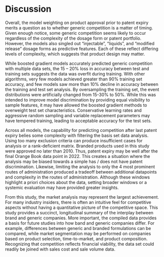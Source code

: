 # Discussion

Overall, the model weighting on product approval prior to patent expiry merits a question as to whether generic competition is a matter of timing.  Given enough notice, some generic competition seems likely to occur regardless of the complexity of the dosage form or patent portfolio.  However, the models also singled out “injectable”, “liquids”, and “modified release” dosage forms as predictive features.  Each of these reflect differing levels of complexity, which suggests that product design may matter.  

While boosted gradient models accurately predicted generic competition with multiple data sets, the 15 – 20% loss in accuracy between test and training sets suggests the data was overfit during training.  With other algorithms, very few models achieved greater than 90% training set accuracy, and few models saw more than 10% decline in accuracy between the training and test set analysis.  By oversampling the training set, the event distributions were artificially changed from 15-30% to 50%.  While this was intended to improve model discrimination by providing equal visibility to sample features, it may have allowed the boosted gradient methods to overweight test set characteristics.  Conservative learning rates and aggressive random sampling and variable replacement parameters may have tempered training, leading to acceptable accuracy for the test sets.  

Across all models, the capability for predicting competition after last patent expiry belies some complexity with filtering the basis set data analysis.  Using too many exclusion criteria can produce insufficient cases for analysis or a rank-deficient matrix.  Branded products used in this study were approved no later than 2010.  Thus, patent expiry may be well after the final Orange Book data point in 2022.  This creates a situation where the analysis may be biased towards a simple has / does not have patent discrimination.  Likewise, limiting the analysis to only the 4 most prominent routes of administration produced a tradeoff between additional datapoints and complexity in the routes of administration.  Although these windows highlight a priori choices about the data, setting broader windows or a systemic evaluation may have provided greater insights.  

From this study, the market analysis may represent the largest achievement.  For many industry insiders, there is often an intuitive feel for competitive aspects without having a quantitative picture of the competitive space.  This study provides a succinct, longitudinal summary of the interplay between brand and generic companies.  More important, the compiled data provides a basis for future studies into how band and generic companies differ.  For example, differences between generic and branded formulations can be compared, while market segmentation may be performed on companies based on product selection, time-to-market, and product composition.  Recognizing that competition reflects financial viability, the data set could readily be joined with sales cost and sale volume data.  